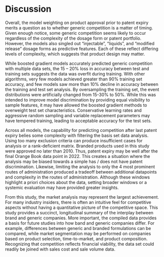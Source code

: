 # Discussion

Overall, the model weighting on product approval prior to patent expiry merits a question as to whether generic competition is a matter of timing.  Given enough notice, some generic competition seems likely to occur regardless of the complexity of the dosage form or patent portfolio.  However, the models also singled out “injectable”, “liquids”, and “modified release” dosage forms as predictive features.  Each of these reflect differing levels of complexity, which suggests that product design may matter.  

While boosted gradient models accurately predicted generic competition with multiple data sets, the 15 – 20% loss in accuracy between test and training sets suggests the data was overfit during training.  With other algorithms, very few models achieved greater than 90% training set accuracy, and few models saw more than 10% decline in accuracy between the training and test set analysis.  By oversampling the training set, the event distributions were artificially changed from 15-30% to 50%.  While this was intended to improve model discrimination by providing equal visibility to sample features, it may have allowed the boosted gradient methods to overweight test set characteristics.  Conservative learning rates and aggressive random sampling and variable replacement parameters may have tempered training, leading to acceptable accuracy for the test sets.  

Across all models, the capability for predicting competition after last patent expiry belies some complexity with filtering the basis set data analysis.  Using too many exclusion criteria can produce insufficient cases for analysis or a rank-deficient matrix.  Branded products used in this study were approved no later than 2010.  Thus, patent expiry may be well after the final Orange Book data point in 2022.  This creates a situation where the analysis may be biased towards a simple has / does not have patent discrimination.  Likewise, limiting the analysis to only the 4 most prominent routes of administration produced a tradeoff between additional datapoints and complexity in the routes of administration.  Although these windows highlight a priori choices about the data, setting broader windows or a systemic evaluation may have provided greater insights.  

From this study, the market analysis may represent the largest achievement.  For many industry insiders, there is often an intuitive feel for competitive aspects without having a quantitative picture of the competitive space.  This study provides a succinct, longitudinal summary of the interplay between brand and generic companies.  More important, the compiled data provides a basis for future studies into how band and generic companies differ.  For example, differences between generic and branded formulations can be compared, while market segmentation may be performed on companies based on product selection, time-to-market, and product composition.  Recognizing that competition reflects financial viability, the data set could readily be joined with sales cost and sale volume data.  